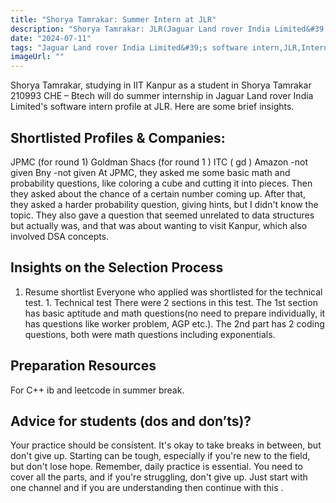 ```yaml
---
title: "Shorya Tamrakar: Summer Intern at JLR"
description: "Shorya Tamrakar: JLR(Jaguar Land rover India Limited&#39;s software intern)"
date: "2024-07-11"
tags: "Jaguar Land rover India Limited&#39;s software intern,JLR,Internship"
imageUrl: ""
---
```


Shorya Tamrakar, studying in IIT Kanpur as a  student in Shorya Tamrakar 210993 CHE – Btech will do
 summer internship in Jaguar Land rover India Limited&#39;s software intern profile at JLR. Here are some brief
insights.

## Shortlisted Profiles & Companies:
JPMC (for round 1) Goldman Shacs (for round 1 ) ITC ( gd ) Amazon -not given Bny -not given At JPMC, they asked me some basic math and probability questions, like coloring a cube and cutting it into pieces. Then they asked about the chance of a certain number coming up. After that, they asked a harder probability question, giving hints, but I didn&#39;t know the topic. They also gave a question that seemed unrelated to data structures but actually was, and that was about wanting to visit Kanpur, which also involved DSA concepts.

## Insights on the Selection Process
1. Resume shortlist Everyone who applied was shortlisted for the technical test. 1. Technical test There were 2 sections in this test. The 1st section has basic aptitude and math questions(no need to prepare individually, it has questions like worker problem, AGP etc.). The 2nd part has 2 coding questions, both were math questions including exponentials.

##  Preparation Resources
For C++ ib and leetcode in summer break.

## Advice for students (dos and don’ts)? 
Your practice should be consistent. It&#39;s okay to take breaks in between, but don&#39;t give up. Starting can be tough, especially if you&#39;re new to the field, but don&#39;t lose hope. Remember, daily practice is essential. You need to cover all the parts, and if you&#39;re struggling, don&#39;t give up. Just start with one channel and if you are understanding then continue with this .

